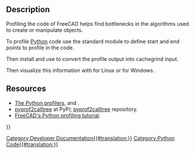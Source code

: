 <languages/>
<translate>

== Description == <!--T:1-->

<!--T:2-->
Profiling the code of FreeCAD helps find bottlenecks in the algorithms used to create or manipulate objects.

<!--T:3-->
To profile [[Python|Python]] code use the standard {{incode|cProfile}} module to define start and end points to profile in the code.
</translate>
{{Code|code=
import cProfile
pr = cProfile.Profile()
pr.enable()

# --------------------------------------
# Lines of code that you want to profile
# --------------------------------------

pr.disable()
pr.dump_stats("/tmp/profile.cprof")
}}
<translate>

<!--T:4-->
Then install and use {{incode|pyprof2calltree}} to convert the profile output into cachegrind input.
</translate>
{{Code|code=
pyprof2calltree -i /tmp/profile.cprof -o /tmp/callgrind.out
}}
<translate>

<!--T:5-->
Then visualize this information with {{incode|kcachegrind}} for Linux or {{incode|qcachegrind}} for Windows.
</translate>
{{Code|code=
kcachegrind /tmp/callgrind.out
}}
<translate>

== Resources == <!--T:6-->

<!--T:7-->
* [https://docs.python.org/3/library/profile.html The Python profilers], {{incode|cProfile}} and {{incode|python}}.
* [https://pypi.org/project/pyprof2calltree/ pyprof2calltree] at PyPI; [https://github.com/pwaller/pyprof2calltree/ pyprof2calltree] repository.
* [https://forum.freecad.org/viewtopic.php?f=10&t=44785 FreeCAD's Python profiling tutorial].

</translate>
{{Powerdocnavi{{#translation:}}}}
[[Category:Developer Documentation{{#translation:}}]]
[[Category:Python Code{{#translation:}}]]
{{clear}}